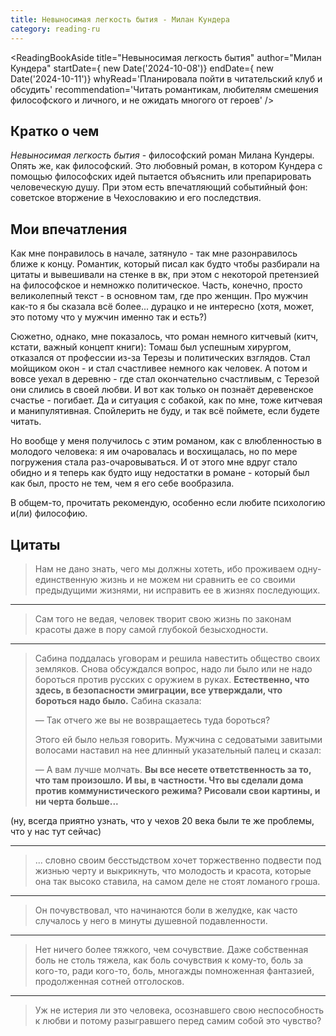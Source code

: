 ```yaml
---
title: Невыносимая легкость бытия - Милан Кундера
category: reading-ru
---
```



<ReadingBookAside title="Невыносимая легкость бытия" author="Милан Кундера" startDate={ new Date('2024-10-08')}
endDate={ new Date('2024-10-11')} 
whyRead='Планировала пойти в читательский клуб и обсудить' 
recommendation='Читать романтикам, любителям смешения философского и личного, и не ожидать многого от героев' />

## Кратко о чем 
_Невыносимая легкость бытия_ - философский роман Милана Кундеры. Опять же, как философский. 
Это любовный роман, в котором Кундера с помощью философских идей пытается объяснить или препарировать 
человеческую душу. При этом есть впечатляющий событийный фон: советское вторжение в Чехословакию и его
последствия. 

## Мои впечатления

Как мне понравилось в начале, затянуло - так мне разонравилось ближе к концу. 
Романтик, который писал как будто чтобы разбирали на цитаты и вывешивали на стенке в вк, при этом с некоторой претензией на философское и немножко политическое. 
Часть, конечно, просто великолепный текст - в основном там, где про женщин. Про мужчин как-то я бы сказала всё более... дурацко и не интересно (хотя, может, это потому что у мужчин именно так и есть?)

Сюжетно, однако, мне показалось, что роман немного китчевый (китч, кстати, важный концепт книги): 
Томаш был успешным хирургом, отказался от профессии из-за Терезы и политических взглядов. Стал мойщиком окон - 
и стал счастливее немного как человек. А потом и вовсе уехал в деревню - где стал окончательно счастливым, 
с Терезой они слились в своей любви. И вот как только он познаёт деревенское счастье - погибает. 
Да и ситуация с собакой, как по мне, тоже китчевая и манипулятивная. Спойлерить не буду, и так всё поймете, 
если будете читать. 

Но вообще у меня получилось с этим романом, как с влюбленностью в молодого человека: я им очаровалась и восхищалась, но по мере погружения стала раз-очаровываться. 
И от этого мне вдруг стало обидно и я теперь как будто ищу недостатки в романе - который был как был, просто не тем, чем я его себе вообразила. 

В общем-то, прочитать рекомендую, особенно если любите психологию и(ли) философию. 

## Цитаты

> Нам не дано знать, чего мы должны хотеть, ибо проживаем одну-единственную жизнь и не можем ни сравнить ее со своими предыдущими жизнями, ни исправить ее в жизнях последующих.

----

> Сам того не ведая, человек творит свою жизнь по законам красоты даже в пору самой глубокой безысходности.

----

> Сабина поддалась уговорам и решила навестить общество своих земляков. Снова обсуждался вопрос, надо ли было или не надо бороться против русских с оружием в руках. **Естественно, что здесь, в безопасности эмиграции, все утверждали, что бороться надо было.** Сабина сказала:
>
> — Так отчего же вы не возвращаетесь туда бороться?
>
> Этого ей было нельзя говорить. Мужчина с седоватыми завитыми волосами наставил на нее длинный указательный палец и сказал:
>
> — А вам лучше молчать. **Вы все несете ответственность за то, что там произошло. И вы, в частности. Что вы сделали дома против коммунистического режима? Рисовали свои картины, и ни черта больше...**

(ну, всегда приятно узнать, что у чехов 20 века были те же проблемы, что у нас тут сейчас) 

----

> ... словно своим бесстыдством хочет торжественно подвести под жизнью черту и выкрикнуть, что молодость и красота, которые она так высоко ставила, на самом деле не стоят ломаного гроша. 

-----

> Он почувствовал, что начинаются боли в желудке, как часто случалось у него в минуты душевной подавленности.

-----
> Нет ничего более тяжкого, чем сочувствие. Даже собственная боль не столь тяжела, как боль сочувствия к кому-то, боль за кого-то, ради кого-то, боль, многажды помноженная фантазией, продолженная сотней отголосков.

-----

> Уж не истерия ли это человека, осознавшего свою неспособность к любви и потому разыгравшего перед самим собой это чувство?
